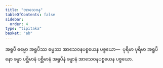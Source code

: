 ```yaml
---
title: "အာသေဝန"
tableOfContents: false
sidebar:
  order: 4
type: "tipitaka"
basket: "ab"
---
```



<DynamicBreadcrumb />

<Division number="119">

<Paragraph number="815">
အရူပီ ဓမ္မော အရူပိဿ ဓမ္မဿ အာသေဝနပစ္စယေန ပစ္စယော—  ပုရိမာ ပုရိမာ အရူပိနော ခန္ဓာ ပစ္ဆိမာနံ ပစ္ဆိမာနံ အရူပီနံ ခန္ဓာနံ အာသေဝနပစ္စယေန ပစ္စယော.
</Paragraph>
</Division>